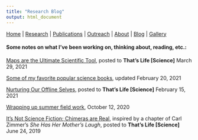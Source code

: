 ```yaml
---
title: "Research Blog"
output: html_document
---
```


[Home](index.html)  |  [Research](research.html)  |  [Publications](pubs.html)  |  [Outreach](outreach.html)  |  [About](about.html) | [Blog](blog.html) | [Gallery](gallery.html)

#### Some notes on what I've been working on, thinking about, reading, etc.:

[Maps are the Ultimate Scientific Tool](http://thatslifesci.com/2021-03-29-maps-are-the-ultimate-scientific-tool-afowler/), posted to **That's Life [Science]** March 29, 2021

[Some of my favorite popular science books](blog_2.html),
updated February 20, 2021

[Nurturing Our Offline Selves](http://thatslifesci.com/2021-02-15-Offline-Self-AFowler/),
posted to **That's Life [Science]** February 15, 2021

[Wrapping up summer field work](blog_1.html),
October 12, 2020

[It's Not Science Fiction; Chimeras are Real](http://thatslifesci.com/2019-06-24-Chimeras-Are-Real-AFowler/),
inspired by a chapter of Carl Zimmer's *She Has Her Mother's Laugh*, posted to **That's Life [Science]** June 24, 2019

